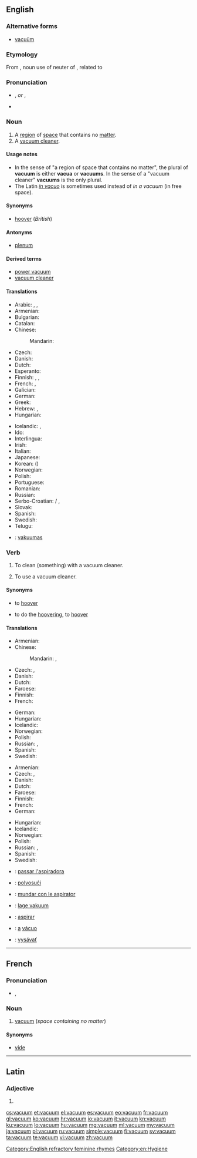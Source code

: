 ==English==

===Alternative forms===
* [[vacuüm]] {{qualifier|rare}}

===Etymology===
From {{etyl|la|en}} {{term|vacuum||lang=la|an empty space, void}}, noun use of neuter of {{term|vacuus||lang=la|empty}}, related to {{term|vaco|vacare|lang=la|be empty}}

===Pronunciation===
* {{IPA|/ˈvækjuəm/}}, {{X-SAMPA|/"v{kju@m/}} ''or'' {{IPA|/ˈvækjuːm/}}, {{X-SAMPA|/"v{kju:m/}}
* {{audio|En-us-vacuum.ogg|Audio (US)}}

===Noun===
{{wikipedia}}
{{en-noun|s|vacua}} {{qualifier|see [[#Usage notes|usage notes]]}}

# A [[region]] of [[space]] that contains no [[matter]].
# A [[vacuum cleaner]].

====Usage notes====
* In the sense of "a region of space that contains no matter", the plural of '''vacuum''' is either '''vacua''' or '''vacuums'''. In the sense of a "vacuum cleaner" '''vacuums''' is the only plural.
* The Latin ''[[in vacuo]]'' is sometimes used instead of ''in a vacuum'' (in free space).

====Synonyms====
* {{sense|vacuum cleaner}} [[hoover]] (''British'')

====Antonyms====
* {{sense|region of space that contains no matter}} [[plenum]]

====Derived terms====
* [[power vacuum]]
* [[vacuum cleaner]]

====Translations====
{{trans-top|region of space that contains no matter}}
* Arabic: {{t-|ar|خلاء|m|tr=khalaa'}}, {{t-|ar|فراغ|m|tr=faraagh}}, {{t+|ar|فضاء|m|tr=faDaa'}}
* Armenian: {{t-|hy|վակուում|tr=vakuum}}
* Bulgarian: {{t+|bg|вакуум|m|tr=vakuum}}
* Catalan: {{t-|ca|buit|m}}
* Chinese:
*: Mandarin: {{t-|cmn|真空|tr=zhēnkōng|sc=Hani}}
* Czech: {{t+|cs|vakuum|n}}
* Danish: {{t-|da|vakuum|n}}
* Dutch: {{t+|nl|vacuüm|n}}
* Esperanto: {{t-|eo|vakuo}}
* Finnish: {{t+|fi|tyhjiö}}, {{t-|fi|vakuumi}}, {{t-|fi|tyhjö}}
* French: {{t+|fr|vide|m}}, {{t+|fr|vacuum|m}}
* Galician: {{t+|gl|baleiro|m}}
* German: {{t+|de|Vakuum|n}}
* Greek: {{t+|el|κενό|n|tr=kenó}}
* Hebrew: {{t-|he|ואקום|m}}, {{t+|he|ריק|m}}
* Hungarian: {{t+|hu|vákuum}}
{{trans-mid}}
* Icelandic: {{t+|is|lofttæmi|n}}, {{t+|is|lofttóm|n}}
* Ido: {{t+|io|vakuo}}
* Interlingua: {{t-|ia|vacuo}}
* Irish: {{t+|ga|folús|m}}
* Italian: {{t+|it|vuoto|m}}
* Japanese: {{t+|ja|真空|tr=しんくう, shinkū}}
* Korean: {{t+|ko|진공|tr=jingong}} ({{t+|ko|眞空}})
* Norwegian: {{t+|no|vakuum|n}}
* Polish: {{t+|pl|próżnia|f}}
* Portuguese: {{t+|pt|vácuo|m}}
* Romanian: {{t+|ro|vid|n}}
* Russian: {{t+|ru|вакуум|m|tr=vákuum}}
* Serbo-Croatian: {{t-|sh|vakum|m}} / {{t-|sh|vakuum|m}}, {{t-|sh|zrakoprazan prostor}}
* Slovak: {{t-|sk|vákuum}}
* Spanish: {{t+|es|vacío|m}}
* Swedish: {{t+|sv|vakuum|n}}
* Telugu: {{t+|te|శూన్యం|tr=SoonyaM}}
{{trans-bottom}}

{{trans-see|vacuum cleaner}}

{{checktrans-top}}
* {{ttbc|lt}}: [[vakuumas]] {{g|m}}
{{trans-bottom}}

===Verb===
{{en-verb}}

# {{context|transitive|lang=en}} To clean (something) with a vacuum cleaner.
# {{context|intransitive|lang=en}} To use a vacuum cleaner.

====Synonyms====
* {{sense|transitive sense}} to [[hoover]] {{qualifier|British}}
* {{sense|intransitive sense}} to do the [[hoovering]], to [[hoover]] {{qualifier|British}}

====Translations====
{{trans-top|transitive: to clean with a vacuum cleaner}}
* Armenian: {{t-|hy|պիլասոս անել|tr=pilasos anel}}
* Chinese:
*: Mandarin: {{t|cmn|吸塵|sc=Hani}}, {{t|cmn|吸尘|tr=xīchén|sc=Hani}}
* Czech: {{t-|cs|vysát}}, {{t-|cs|vyluxovat}}
* Danish: {{t-|da|støvsuge}}
* Dutch: {{t+|nl|stofzuigen}}
* Faroese: {{t-|fo|dustsúgva}}
* Finnish: {{t+|fi|imuroida}}
* French: {{t+|fr|passer l'aspirateur}}
{{trans-mid}}
* German: {{t+|de|staubsaugen}}
* Hungarian: {{t-|hu|porszívózik}}
* Icelandic: {{t-|is|ryksuga}}
* Norwegian: {{t-|no|støvsuge}}
* Polish: {{t+|pl|odkurzać}}
* Russian: {{t+|ru|пылесосить|tr=pylesósitʹ}} {{impf}}, {{t+|ru|пропылесосить|tr=pylesósitʹ|sc=Cyrl}} {{pf.}}
* Spanish: {{t+|es|aspirar}}
* Swedish: {{t+|sv|dammsuga}}
{{trans-bottom}}

{{trans-top|intransitive: to use a vacuum cleaner}}
* Armenian: {{t-|hy|պիլասոս անել|tr=pilasos anel}}
* Czech: {{t-|cs|vysát}}, {{t-|cs|vyluxovat}}
* Danish: {{t-|da|støvsuge}}
* Dutch: {{t+|nl|stofzuigen}}
* Faroese: {{t-|fo|dustsúgva}}
* Finnish: {{t+|fi|imuroida}}
* French: {{t+|fr|passer l'aspirateur}}
* German: {{t+|de|staubsaugen}}
{{trans-mid}}
* Hungarian: {{t-|hu|porszívózik}}
* Icelandic: {{t-|is|ryksuga}}
* Norwegian: {{t-|no|støvsuge}}
* Polish: {{t+|pl|odkurzać}}
* Russian: {{t+|ru|пылесосить|tr=pylesósitʹ}} {{impf}}, {{t+|ru|пропылесосить|tr=pylesósitʹ|sc=Cyrl}} {{pf.}}
* Spanish: {{t+|es|aspirar}}
* Swedish: {{t+|sv|dammsuga}}
{{trans-bottom}}

{{checktrans-top}}
* {{ttbc|ca}}: [[passar l'aspiradora]]
* {{ttbc|eo}}: [[polvosuĉi]]
* {{ttbc|ia}}: [[mundar con le aspirator]]
* {{ttbc|no}}: [[lage vakuum]]
* {{ttbc|pt}}: [[aspirar]]
* {{ttbc|pt}}: [[a]] [[vácuo]]
* {{ttbc|sk}}: [[vysávať]]
{{trans-bottom}}

[[Category:English refractory feminine rhymes]]
[[Category:en:Hygiene]]

----

==French==

===Pronunciation===
* {{IPA|/va.kɥɔm/|lang=fr}}, {{X-SAMPA|/va.kHOm/}}

===Noun===
{{fr-noun|m}}

# [[vacuum]] (''space containing no matter'')

====Synonyms====
* [[vide#French|vide]]

----

==Latin==

===Adjective===
{{la-adj-form|vacuum}}

# {{inflection of|vacuus||nom|n|s|lang=la}}

[[cs:vacuum]]
[[et:vacuum]]
[[el:vacuum]]
[[es:vacuum]]
[[eo:vacuum]]
[[fr:vacuum]]
[[gl:vacuum]]
[[ko:vacuum]]
[[hr:vacuum]]
[[io:vacuum]]
[[it:vacuum]]
[[kn:vacuum]]
[[ku:vacuum]]
[[lo:vacuum]]
[[hu:vacuum]]
[[mg:vacuum]]
[[ml:vacuum]]
[[my:vacuum]]
[[ja:vacuum]]
[[pl:vacuum]]
[[ru:vacuum]]
[[simple:vacuum]]
[[fi:vacuum]]
[[sv:vacuum]]
[[ta:vacuum]]
[[te:vacuum]]
[[vi:vacuum]]
[[zh:vacuum]]